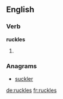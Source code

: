 ==English==

===Verb===
'''ruckles'''

# {{third-person singular of|[[ruckle]]}}

===Anagrams===
* [[suckler#English|suckler]]

[[de:ruckles]]
[[fr:ruckles]]